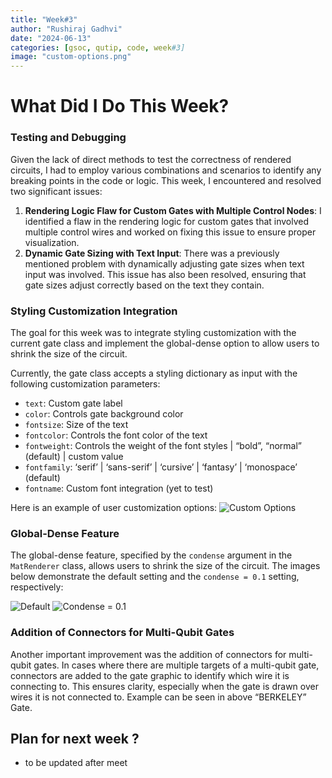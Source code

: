 ```yaml
---
title: "Week#3"
author: "Rushiraj Gadhvi"
date: "2024-06-13"
categories: [gsoc, qutip, code, week#3]
image: "custom-options.png"
---
```


# What Did I Do This Week?

### Testing and Debugging

Given the lack of direct methods to test the correctness of rendered circuits, I had to employ various combinations and scenarios to identify any breaking points in the code or logic. This week, I encountered and resolved two significant issues:

1. **Rendering Logic Flaw for Custom Gates with Multiple Control Nodes**: I identified a flaw in the rendering logic for custom gates that involved multiple control wires and worked on fixing this issue to ensure proper visualization.
2. **Dynamic Gate Sizing with Text Input**: There was a previously mentioned problem with dynamically adjusting gate sizes when text input was involved. This issue has also been resolved, ensuring that gate sizes adjust correctly based on the text they contain.

### Styling Customization Integration

The goal for this week was to integrate styling customization with the current gate class and implement the global-dense option to allow users to shrink the size of the circuit.

Currently, the gate class accepts a styling dictionary as input with the following customization parameters:

- `text`: Custom gate label
- `color`: Controls gate background color
- `fontsize`: Size of the text
- `fontcolor`: Controls the font color of the text
- `fontweight`: Controls the weight of the font styles | "bold", "normal" (default) | custom value
- `fontfamily`: 'serif' | 'sans-serif' | 'cursive' | 'fantasy' | 'monospace' (default)
- `fontname`: Custom font integration (yet to test)

Here is an example of user customization options:
![Custom Options](./custom-options.png)

### Global-Dense Feature

The global-dense feature, specified by the `condense` argument in the `MatRenderer` class, allows users to shrink the size of the circuit. The images below demonstrate the default setting and the `condense = 0.1` setting, respectively:

![Default](default-dense.png)
![Condense = 0.1](custom-dense.png)

### Addition of Connectors for Multi-Qubit Gates

Another important improvement was the addition of connectors for multi-qubit gates. In cases where there are multiple targets of a multi-qubit gate, connectors are added to the gate graphic to identify which wire it is connecting to. This ensures clarity, especially when the gate is drawn over wires it is not connected to. Example can be seen in above "BERKELEY" Gate.

## Plan for next week ?
- to be updated after meet